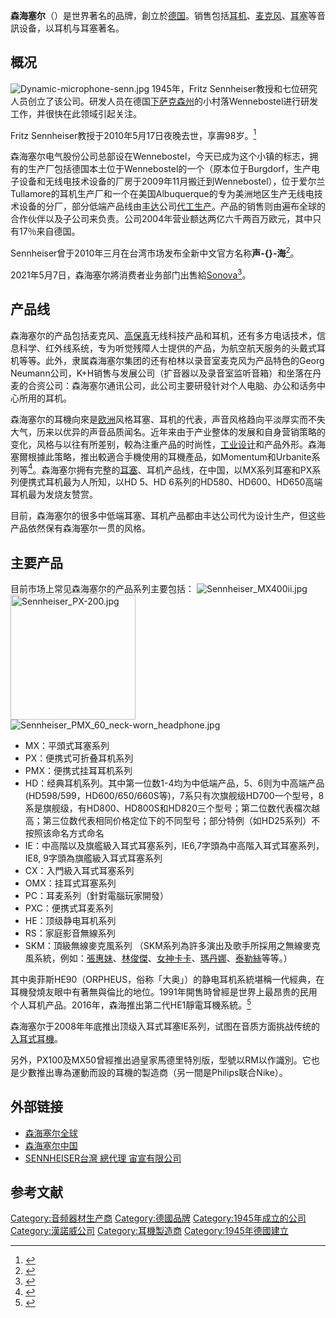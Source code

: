 {{Expand|time=2017-04-10T15:21:50+00:00}}
{{NoteTA
|G1=IT
|G2=CO
|1=zh-cn:森海塞尔; zh-hk:森海塞爾; zh-tw:森海塞爾;
|2=zh-cn:航天;zh-tw:航太;
|3=话筒=>zh-tw:麥可風;话筒=>zh-hk:咪高峰;
|4=zh-cn:麦克风; zh-tw:麥克風; zh-hk:咪高峰;
}}
{{Infobox company
| name = 森海塞尔<br>Sennheiser
| type = [[私人公司|私人公司]]
| foundation = {{Start date and age|1945|06|01}}<br>（Laboratorium Wennebostel 實驗室）
| location = {{DEU}}[[下萨克森州|下萨克森州]][[韦德马尔克|韦德马尔克]]
| num_employees = 2885人（2018年）<ref name="report">{{Cite web|title=Sennheiser-關於我們-公司介紹-公司情況表|url=http://zh-hk.sennheiser.com/about-sennheiser-at-a-glance-company-factsheet|accessdate=2020-05-02|work=zh-hk.sennheiser.com|language=zh|archive-date=2019-11-30|archive-url=https://web.archive.org/web/20191130125248/https://zh-hk.sennheiser.com/about-sennheiser-at-a-glance-company-factsheet|dead-url=no}}</ref>
| owner = Jörg Sennheiser
| key_people = Daniel Sennheiser <br>Andreas Sennheiser ([[CEO|CEO]])
| industry = [[數位音訊|電子音訊]]及[[音响|音响]]设备
| products = 音響、麥克風、耳机、耳塞等
| revenue = 7.107億[[歐元|歐元]]（2018年）<ref name="report" />
| logo = Sennheiser logo (2019).svg
}}

'''森海塞尔'''（{{lang-de|Sennheiser electronic GmbH & Co. KG}}）是世界著名的{{le|音频设备|Audio equipment}}品牌，創立於[[德国|德国]]。销售包括[[耳机|耳机]]、[[麦克风|麦克风]]、[[耳塞|耳塞]]等音訊设备，以耳机与耳塞著名。

==概况==
[[File:Dynamic-microphone-senn.jpg|right]]
1945年，Fritz Sennheiser教授和七位研究人员创立了该公司。研发人员在德国[[下萨克森州|下萨克森州]]的小村落Wennebostel进行研发工作，并很快在此领域引起关注。

Fritz Sennheiser教授于2010年5月17日夜晚去世，享壽98岁。<ref>{{Cite news|url=http://blog.debate.org/2010/05/19/sennheiser-founder-fritz-sennheiser-dead-at-98/|title=Sennheiser Founder Fritz Sennheiser Dead at 98|date=2010-05-20|newspaper=Debate.org Blog|accessdate=2017-12-28|language=en-US|archive-date=2013-02-15|archive-url=https://web.archive.org/web/20130215192833/http://blog.debate.org/2010/05/19/sennheiser-founder-fritz-sennheiser-dead-at-98/|dead-url=yes}}</ref>

森海塞尔电气股份公司总部设在Wennebostel，今天已成为这个小镇的标志，拥有的生产厂包括德国本土位于Wennebostel的一个（原本位于Burgdorf，生产电子设备和无线电技术设备的厂房于2009年11月搬迁到Wennebostel），位于爱尔兰Tullamore的耳机生产厂和一个在美国Albuquerque的专为美洲地区生产无线电技术设备的分厂，部分低端产品线由[[w:Fostex|丰达]]公司[[代工生产|代工生产]]。产品的销售则由遍布全球的合作伙伴以及子公司来负责。公司2004年营业额达两亿六千两百万欧元，其中只有17％来自德国。

Sennheiser曾于2010年三月在台湾市场发布全新中文官方名称'''声-{}-海'''<ref>{{Cite web |url=http://cn.engadget.com/2010/04/15/sennheiser-announces-23-earphones-plus-a-name-in-taiwan/ |title=Sennheiser 中文定名「声海」，发布 23 款产品 |accessdate=2010-04-15 |archive-date=2010-04-17 |archive-url=https://web.archive.org/web/20100417033846/http://cn.engadget.com/2010/04/15/sennheiser-announces-23-earphones-plus-a-name-in-taiwan/ |dead-url=no }}</ref>。

2021年5月7日，森海塞尔將消费者业务部门出售給[[索诺瓦|Sonova]]<ref>{{cite news |title=森海塞尔：倒在TWS时代的耳机巨头 |url=https://www.cnbeta.com/articles/tech/1125213.htm |accessdate=2021-05-08 |archive-date=2021-05-08 |archive-url=https://web.archive.org/web/20210508152907/https://www.cnbeta.com/articles/tech/1125213.htm |dead-url=no }}</ref>。

==产品线==
森海塞尔的产品包括麦克风、[[高保真|高保真]]无线科技产品和耳机，还有多方电话技术，信息科学、红外线系统，专为听觉残障人士提供的产品，为航空航天服务的头戴式耳机等等。此外，隶属森海塞尔集团的还有柏林以录音室麦克风为产品特色的Georg Neumann公司，K+H销售与发展公司（扩音器以及录音室监听音箱）和坐落在丹麦的合资公司：森海塞尔通讯公司，此公司主要研發针对个人电脑、办公和话务中心所用的耳机。

森海塞尔的耳機向來是[[欧洲|欧洲]]风格耳塞、耳机的代表，声音风格趋向平淡厚实而不失大气，历来以优异的声音品质闻名。近年来由于产业整体的发展和自身营销策略的变化，风格与以往有所差别，較為注重产品的时尚性，[[工业设计|工业设计]]和产品外形。森海塞爾根據此策略，推出較適合手機使用的耳機產品，如Momentum和Urbanite系列等<ref>{{Cite news|url=https://unwire.hk/2014/09/07/sennheiser-momentum-and-urbanite-in-ifa-2014/mobile-music/headphones/|title=Sennheiser MOMENTUM 新成員與新系列「大都會」現身 IFA 會場！ - UNWIRE.HK|date=2014-09-07|newspaper=UNWIRE.HK 玩生活‧樂科技|accessdate=2017-12-28|language=zh-TW|archive-date=2017-12-28|archive-url=https://web.archive.org/web/20171228232506/https://unwire.hk/2014/09/07/sennheiser-momentum-and-urbanite-in-ifa-2014/mobile-music/headphones/|dead-url=no}}</ref>。森海塞尔拥有完整的[[耳塞|耳塞]]、耳机产品线，在中国，以MX系列耳塞和PX系列便携式耳机最为人所知，以HD 5、HD 6系列的HD580、HD600、HD650高端耳机最为发烧友赞赏。

目前，森海塞尔的很多中低端耳塞、耳机产品都由丰达公司代为设计生产，但这些产品依然保有森海塞尔一贯的风格。

==主要产品==
目前市场上常见森海塞尔的产品系列主要包括：
[[File:Sennheiser_MX400ii.jpg|thumb]]
[[File:Sennheiser_PX-200.jpg|200px]]
[[File:Sennheiser_PMX_60_neck-worn_headphone.jpg|thumb]]
*MX：平頭式耳塞系列
*PX：便携式可折叠耳机系列
*PMX：便携式挂耳耳机系列
*HD：经典耳机系列。其中第一位数1-4均为中低端产品，5、6则为中高端产品(HD598/599，HD600/650/660S等)，7系只有次旗舰级HD700一个型号，8系是旗舰级，有HD800、HD800S和HD820三个型号；第二位数代表檔次越高；第三位数代表相同价格定位下的不同型号；部分特例（如HD25系列）不按照该命名方式命名
*IE：中高階以及旗艦級入耳式耳塞系列，IE6,7字頭為中高階入耳式耳塞系列，IE8, 9字頭為旗艦級入耳式耳塞系列
*CX：入門級入耳式耳塞系列
*OMX：挂耳式耳塞系列
*PC：耳麦系列（針對電腦玩家開發）
*PXC：便携式耳麦系列
*HE：顶级静电耳机系列
*RS：家庭影音無線系列
*SKM：頂級無線麥克風系列 （SKM系列為許多演出及歌手所採用之無線麥克風系統，例如：[[張惠妹|張惠妹]]、[[林俊傑|林俊傑]]、[[女神卡卡|女神卡卡]]、[[瑪丹娜|瑪丹娜]]、[[泰勒絲|泰勒絲]]等等。）

其中奥菲斯HE90（ORPHEUS，俗称「大奥」）的静电耳机系統堪稱一代經典，在耳機發燒友眼中有著無與倫比的地位。1991年開售時曾經是世界上最昂贵的民用个人耳机产品。2016年，森海推出第二代HE1靜電耳機系統。<ref>{{Cite news|url=https://chinese.engadget.com/2016/04/20/sennheiser-orpheus-he1-hands-on/|title=「大奧」的後裔！Sennheiser HE1 動耳聽|newspaper=Engadget 中文版|accessdate=2017-12-28|language=zh-TW|archive-date=2017-12-29|archive-url=https://web.archive.org/web/20171229052308/https://chinese.engadget.com/2016/04/20/sennheiser-orpheus-he1-hands-on/|dead-url=no}}</ref>

森海塞尔于2008年年底推出顶级入耳式耳塞IE系列，试图在音质方面挑战传统的[[入耳式耳機|入耳式耳機]]。

另外，PX100及MX50曾經推出過皇家馬德里特別版，型號以RM以作識別。它也是少數推出專為運動而設的耳機的製造商（另一間是Philips联合Nike）。

==外部链接==
* [http://www.sennheiser.com 森海塞尔全球] {{Wayback|url=http://www.sennheiser.com/ |date=20091122062452 }}{{de}}
* [http://www.sennheiser.com.cn 森海塞尔中国] {{Wayback|url=http://www.sennheiser.com.cn/ |date=20160930001229 }}{{zh-hans}}
* [https://www.uni-announce.com.tw/ SENNHEISER台灣 總代理 宙宣有限公司] {{Wayback|url=https://www.uni-announce.com.tw/ |date=20190125183326 }}{{zh-tw}}

==参考文献==
{{Reflist}}

[[Category:音频器材生产商|Category:音频器材生产商]]
[[Category:德國品牌|Category:德國品牌]]
[[Category:1945年成立的公司|Category:1945年成立的公司]]
[[Category:漢諾威公司|Category:漢諾威公司]]
[[Category:耳機製造商|Category:耳機製造商]]
[[Category:1945年德國建立|Category:1945年德國建立]]